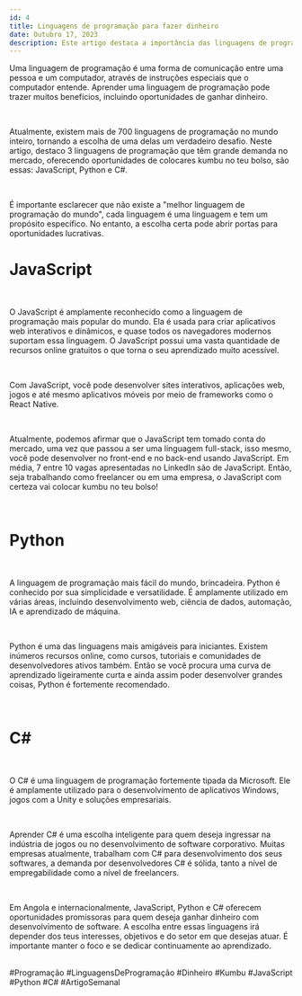 ```yaml
---
id: 4
title: Linguagens de programação para fazer dinheiro
date: Outubro 17, 2023
description: Este artigo destaca a importância das linguagens de programação como meio de comunicação entre pessoas e computadores, oferecendo oportunidades financeiras. 
---
```


Uma linguagem de programação é uma forma de comunicação entre uma pessoa e um computador, através de instruções especiais que o computador entende. Aprender uma linguagem de programação pode trazer muitos benefícios, incluindo oportunidades de ganhar dinheiro.

<br />

Atualmente, existem mais de 700 linguagens de programação no mundo inteiro, tornando a escolha de uma delas um verdadeiro desafio. Neste artigo, destaco 3 linguagens de programação que têm grande demanda no mercado, oferecendo oportunidades de colocares kumbu no teu bolso, são essas: JavaScript, Python e C#.

<br />

É importante esclarecer que não existe a "melhor linguagem de programação do mundo", cada linguagem é uma linguagem e tem um propósito específico. No entanto, a escolha certa pode abrir portas para oportunidades lucrativas.
<br />

<h1 className="mt-2 sm:mt-4 md:mt-6 lg:mt-8 xl:mt-10 border-b pb-2 font-extrabold text-xl sm:text-xl md:text-xl lg:text-2xl xl:text-2xl tracking-tight transition-colors first:mt-0">JavaScript</h1>

<br />

O JavaScript é amplamente reconhecido como a linguagem de programação mais popular do mundo. Ela é usada para criar aplicativos web interativos e dinâmicos, e quase todos os navegadores modernos suportam essa linguagem. O JavaScript possui uma vasta quantidade de recursos online gratuitos o que torna o seu aprendizado muito acessível. 

<br />

Com JavaScript, você pode desenvolver sites interativos, aplicações web, jogos e até mesmo aplicativos móveis por meio de frameworks como o React Native. 

<br />

Atualmente, podemos afirmar que o JavaScript tem tomado conta do mercado, uma vez que passou a ser uma linguagem full-stack, isso mesmo, você pode desenvolver no front-end e no back-end usando JavaScript. Em média, 7 entre 10 vagas apresentadas no LinkedIn são de JavaScript. Então, seja trabalhando como freelancer ou em uma empresa, o JavaScript com certeza vai colocar kumbu no teu bolso!

<br />

<h1 className="mt-2 sm:mt-4 md:mt-6 lg:mt-8 xl:mt-10 border-b pb-2 font-extrabold text-xl sm:text-xl md:text-xl lg:text-2xl xl:text-2xl tracking-tight transition-colors first:mt-0">Python</h1>

<br />

A linguagem de programação mais fácil do mundo, brincadeira. Python é conhecido por sua simplicidade e versatilidade. É amplamente utilizado em várias áreas, incluindo desenvolvimento web, ciência de dados, automação, IA e aprendizado de máquina.

<br />

Python é uma das linguagens mais amigáveis para iniciantes. Existem inúmeros recursos online, como cursos, tutoriais e comunidades de desenvolvedores ativos também. Então se você procura uma curva de aprendizado ligeiramente curta e ainda assim poder desenvolver grandes coisas, Python é fortemente recomendado.

<br />

<h1 className="mt-2 sm:mt-4 md:mt-6 lg:mt-8 xl:mt-10 border-b pb-2 font-extrabold text-xl sm:text-xl md:text-xl lg:text-2xl xl:text-2xl tracking-tight transition-colors first:mt-0">C#</h1>

<br />

O C# é uma linguagem de programação fortemente tipada da Microsoft. Ele é amplamente utilizado para o desenvolvimento de aplicativos Windows, jogos com a Unity e soluções empresariais.

<br />

Aprender C# é uma escolha inteligente para quem deseja ingressar na indústria de jogos ou no desenvolvimento de software corporativo. Muitas empresas atualmente, trabalham com C# para desenvolvimento dos seus softwares, a demanda por desenvolvedores C# é sólida, tanto a nível de empregabilidade como a nível de freelancers.

<br />

Em Angola e internacionalmente, JavaScript, Python e C# oferecem oportunidades promissoras para quem deseja ganhar dinheiro com desenvolvimento de software. A escolha entre essas linguagens irá depender dos teus interesses, objetivos e do setor em que desejas atuar. É importante manter o foco e se dedicar continuamente ao aprendizado. 

<br />

<div className="font-semibold">
    #Programação #LinguagensDeProgramação #Dinheiro #Kumbu #JavaScript #Python #C# #ArtigoSemanal
</div>
